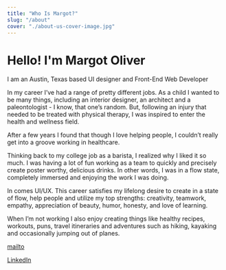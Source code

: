 ```yaml
---
title: "Who Is Margot?"
slug: "/about"
cover: "./about-us-cover-image.jpg"
---
```


# Hello! I'm Margot Oliver

I am an Austin, Texas based UI designer and Front-End Web Developer

In my career I’ve had a range of pretty different jobs. As a child I wanted to be many things, including an interior designer, an architect and a paleontologist - I know, that one’s random. But, following an injury that needed to be treated with physical therapy, I was inspired to enter the health and wellness field.

After a few years I found that though I love helping people, I couldn’t really get into a groove working in healthcare.

Thinking back to my college job as a barista, I realized why I liked it so much. I was having a lot of fun working as a team to quickly and precisely create poster worthy, delicious drinks. In other words, I was in a flow state, completely immersed and enjoying the work I was doing.

In comes UI/UX. This career satisfies my lifelong desire to create in a state of flow, help people and utilize my top strengths: creativity, teamwork, empathy, appreciation of beauty, humor, honesty, and love of learning.

When I’m not working I also enjoy creating things like healthy recipes, workouts, puns, travel itineraries and adventures such as hiking, kayaking and occasionally jumping out of planes.

[mailto](mailto:mnoliverdesign@gmail.com "e-mail")

[LinkedIn](https://www.linkedin.com/in/margotoliver78732 "LinkedIn")
